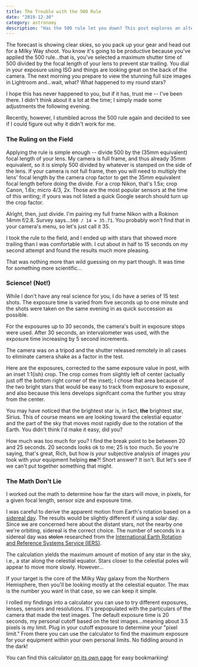 ```yaml
---
title: The Trouble with the 500 Rule
date: "2019-12-30"
category: astronomy
description: "Has the 500 rule let you down? This post explores an alternative."
---
```



The forecast is showing clear skies, so you pack up your gear and head out for a Milky Way shoot. You know it's going to be productive because you've applied the 500 rule...that is, you've selected a maximum shutter time of 500 divided by the focal length of your lens to prevent star trailing. You dial in your exposure using ISO and things are looking great on the back of the camera. The next morning you prepare to view the stunning full size images in Lightroom and...wait, what? What happened to my round stars?

I hope this has never happened to you, but if it has, trust me -- I've been there. I didn't think about it a lot at the time; I simply made some adjustments the following evening.

Recently, however, I stumbled across the 500 rule again and decided to see if I could figure out why it didn't work for me.

### The Ruling on the Field

Applying the rule is simple enough -- divide 500 by the (35mm equivalent) focal length of your lens. My camera is full frame, and thus already 35mm equivalent, so it is simply 500 divided by whatever is stamped on the side of the lens. If your camera is not full frame, then you will need to multiply the lens' focal length by the camera crop factor to get the 35mm equivalent focal length before doing the divide. For a crop Nikon, that's 1.5x; crop Canon, 1.6x; micro 4/3, 2x. Those are the most popular sensors at the time of this writing; if yours was not listed a quick Google search should turn up the crop factor.

Alright, then, just divide. I'm pairing my full frame Nikon with a Rokinon 14mm f/2.8. Survey says...`500 / 14 = 35.71`. You probably won't find that in your camera's menu, so let's just call it 35.

I took the rule to the field, and I ended up with stars that showed more trailing than I was comfortable with. I cut about in half to 15 seconds on my second attempt and found the results much more pleasing.

That was nothing more than wild guessing on my part though. It was time for something more scientific...

### Science! (Not!)

While I don't have any real science for you, I do have a series of 15 test shots. The exposure time is varied from five seconds up to one minute and the shots were taken on the same evening in as quick succession as possible.

For the exposures up to 30 seconds, the camera's built in exposure stops were used. After 30 seconds, an intervalometer was used, with the exposure time increasing by 5 second increments.

The camera was on a tripod and the shutter released remotely in all cases to eliminate camera shake as a factor in the test.

Here are the exposures, corrected to the same exposure value in post, with an inset 1:1(ish) crop. The crop comes from slightly left of center (actually just off the bottom right corner of the inset); I chose that area because of the two bright stars that would be easy to track from exposure to exposure, and also because this lens develops signifcant coma the further you stray from the center.

<TestPhotoFlipper />

You may have noticed that the brightest star is, in fact, **the** brightest star, Sirius. This of course means we are looking toward the celestial equator and the part of the sky that moves most rapidly due to the rotation of the Earth. You didn't think I'd make it easy, did you?

How much was too much for you? I find the break point to be between 20 and 25 seconds. 20 seconds looks ok to me; 25 is too much. So you're saying, that's great, Rich, but how is _your_ subjective analysis of images _you_ took with _your_ equipment helping **me**?! Short answer? It isn't. But let's see if we can't put together something that might.

### The Math Don't Lie

I worked out the math to determine how far the stars will move, in pixels, for a given focal length, sensor size and exposure time.

I was careful to derive the apparent motion from Earth's rotation based on a [sidereal day](https://bit.ly/383T0td). The results would be slightly different if using a solar day. Since we are concerned here about the distant stars, not the nearby one we're orbiting, sidereal is the correct choice. The number of seconds in a sidereal day was <strike>stolen</strike> researched from the [International Earth Rotation and Reference Systems Service (IERS)](https://bit.ly/380YRje).

The calculation yields the maximum amount of motion of any star in the sky, i.e., a star along the celestial equator. Stars closer to the celestial poles will appear to move more slowly. However...

If your target is the core of the Milky Way galaxy from the Northern Hemisphere, then you'll be looking mostly at the celestial equator. The max is the number you want in that case, so we can keep it simple.

I rolled my findings into a calculator you can use to try different exposures, lenses, sensors and resolutions. It's prepopulated with the particulars of the camera that made the test images. The default exposure time is 20 seconds, my personal cutoff based on the test images...meaning about 3.5 pixels is my limit. Plug in your cutoff exposure to determine your "pixel limit." From there you can use the calculator to find the maximum exposure for your equipment within your own personal limits. No fiddling around in the dark!

<NoTrailCalculator />

You can find this calculator [on its own page](../../tools/untracked-star-motion-calculator/) for easy bookmarking!
